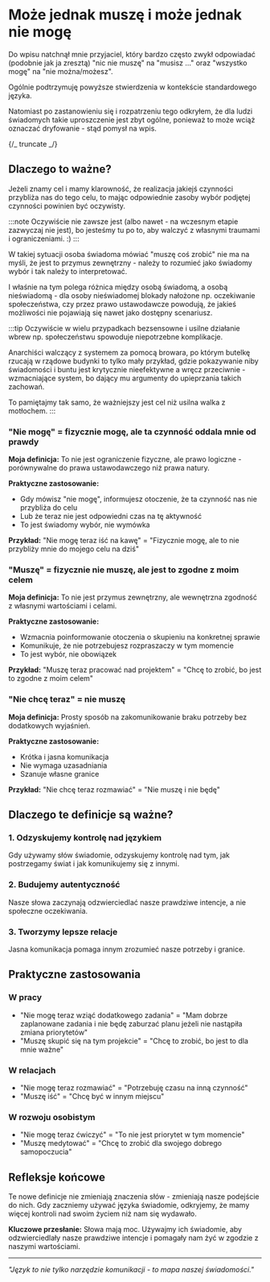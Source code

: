 # Może jednak muszę i może jednak nie mogę

Do wpisu natchnął mnie przyjaciel, który bardzo często zwykł odpowiadać (podobnie jak ja zresztą) "nic nie muszę" na "musisz ..." oraz "wszystko mogę" na "nie można/możesz".  

Ogólnie podtrzymuję powyższe stwierdzenia w kontekście standardowego języka. 

Natomiast po zastanowieniu się i rozpatrzeniu tego odkryłem, że dla ludzi świadomych takie uproszczenie jest zbyt ogólne, ponieważ to może wciąż oznaczać dryfowanie - stąd pomysł na wpis.

{/_ truncate _/}

## Dlaczego to ważne?

Jeżeli znamy cel i mamy klarowność, że realizacja jakiejś czynności przybliża nas do tego celu, to mając odpowiednie zasoby wybór podjętej czynności powinien być oczywisty. 

:::note
Oczywiście nie zawsze jest (albo nawet - na wczesnym etapie zazwyczaj nie jest), bo jesteśmy tu po to, aby walczyć z własnymi traumami i ograniczeniami. :)
:::

W takiej sytuacji osoba świadoma mówiać "muszę coś zrobić" nie ma na myśli, że jest to przymus zewnętrzny - należy to rozumieć jako świadomy wybór i tak należy to interpretować. 

I właśnie na tym polega różnica między osobą świadomą, a osobą nieświadomą - dla osoby nieświadomej blokady nałożone np. oczekiwanie społeczeństwa, czy przez prawo ustawodawcze powodują, że jakieś możliwości nie pojawiają się nawet jako dostępny scenariusz. 

:::tip
Oczywiście w wielu przypadkach bezsensowne i usilne działanie wbrew np. społeczeństwu spowoduje niepotrzebne komplikacje. 

Anarchiści walczący z systemem za pomocą browara, po którym butelkę rzucają w rządowe budynki to tylko mały przykład, gdzie pokazywanie niby świadomości i buntu jest krytycznie nieefektywne a wręcz przeciwnie - wzmacniające system, bo dający mu argumenty do upieprzania takich zachowań. 

To pamiętajmy tak samo, że ważniejszy jest cel niż usilna walka z motłochem. 
:::

### "Nie mogę" = fizycznie mogę, ale ta czynność oddala mnie od prawdy

**Moja definicja:** To nie jest ograniczenie fizyczne, ale prawo logiczne - porównywalne do prawa ustawodawczego niż prawa natury.

**Praktyczne zastosowanie:**

- Gdy mówisz "nie mogę", informujesz otoczenie, że ta czynność nas nie przybliża do celu
- Lub że teraz nie jest odpowiedni czas na tę aktywność
- To jest świadomy wybór, nie wymówka

**Przykład:** "Nie mogę teraz iść na kawę" = "Fizycznie mogę, ale to nie przybliży mnie do mojego celu na dziś"

### "Muszę" = fizycznie nie muszę, ale jest to zgodne z moim celem

**Moja definicja:** To nie jest przymus zewnętrzny, ale wewnętrzna zgodność z własnymi wartościami i celami.

**Praktyczne zastosowanie:**

- Wzmacnia poinformowanie otoczenia o skupieniu na konkretnej sprawie
- Komunikuje, że nie potrzebujesz rozpraszaczy w tym momencie
- To jest wybór, nie obowiązek

**Przykład:** "Muszę teraz pracować nad projektem" = "Chcę to zrobić, bo jest to zgodne z moim celem"

### "Nie chcę teraz" = nie muszę

**Moja definicja:** Prosty sposób na zakomunikowanie braku potrzeby bez dodatkowych wyjaśnień.

**Praktyczne zastosowanie:**

- Krótka i jasna komunikacja
- Nie wymaga uzasadniania
- Szanuje własne granice

**Przykład:** "Nie chcę teraz rozmawiać" = "Nie muszę i nie będę"

## Dlaczego te definicje są ważne?

### 1. Odzyskujemy kontrolę nad językiem

Gdy używamy słów świadomie, odzyskujemy kontrolę nad tym, jak postrzegamy świat i jak komunikujemy się z innymi.

### 2. Budujemy autentyczność

Nasze słowa zaczynają odzwierciedlać nasze prawdziwe intencje, a nie społeczne oczekiwania.

### 3. Tworzymy lepsze relacje

Jasna komunikacja pomaga innym zrozumieć nasze potrzeby i granice.

## Praktyczne zastosowania

### W pracy

- "Nie mogę teraz wziąć dodatkowego zadania" = "Mam dobrze zaplanowane zadania i nie będę zaburzać planu jeżeli nie nastąpiła zmiana priorytetów"
- "Muszę skupić się na tym projekcie" = "Chcę to zrobić, bo jest to dla mnie ważne"

### W relacjach

- "Nie mogę teraz rozmawiać" = "Potrzebuję czasu na inną czynność"
- "Muszę iść" = "Chcę być w innym miejscu"

### W rozwoju osobistym

- "Nie mogę teraz ćwiczyć" = "To nie jest priorytet w tym momencie"
- "Muszę medytować" = "Chcę to zrobić dla swojego dobrego samopoczucia"

## Refleksje końcowe

Te nowe definicje nie zmieniają znaczenia słów - zmieniają nasze podejście do nich. Gdy zaczniemy używać języka świadomie, odkryjemy, że mamy więcej kontroli nad swoim życiem niż nam się wydawało.

**Kluczowe przesłanie:** Słowa mają moc. Używajmy ich świadomie, aby odzwierciedlały nasze prawdziwe intencje i pomagały nam żyć w zgodzie z naszymi wartościami.

---

_"Język to nie tylko narzędzie komunikacji - to mapa naszej świadomości."_
